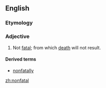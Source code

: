 ==English==

===Etymology===
{{prefix|non|fatal|lang=en}}

===Adjective===
{{en-adj|-}}

# Not [[fatal]]; from which [[death]] will not result.

====Derived terms====
*[[nonfatally]]

[[zh:nonfatal]]